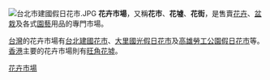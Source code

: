 {{dablink|「'''花市'''」、「'''花墟'''」皆重定向至此。關於歲晚設置的特別墟市，見'''[[年宵市場|年宵市場]]'''。}}
[[File:台北市建國假日花市.JPG|thumb]]
'''花卉市場'''，又稱'''花市'''、'''花墟'''、'''花街'''，是售賣[[花卉|花卉]]、[[盆栽|盆栽]]及各式[[園藝|園藝]]用品的專門市場。

[[台灣|台灣]]的花卉市場有[[台北市建國假日花市|台北建國花市]]、[[大里國光假日花市|大里國光假日花市]]及[[高雄勞工公園假日花市|高雄勞工公園假日花市]]等。[[香港|香港]]主要的花卉市場則有[[旺角花墟|旺角花墟]]。

{{commonscat|Flower markets}}

[[Category:花卉市場|]]